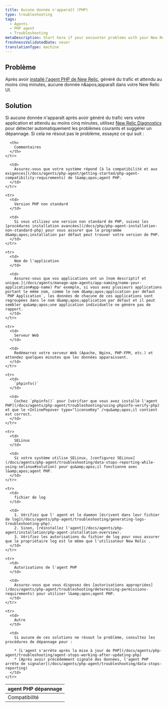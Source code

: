 ```yaml
---
title: Aucune donnée n'apparaît (PHP)
type: troubleshooting
tags:
  - Agents
  - PHP agent
  - Troubleshooting
metaDescription: Start here if your encounter problems with your New Relic PHP agent installation.
freshnessValidatedDate: never
translationType: machine
---
```


## Problème

Après avoir [installé l'agent PHP de New Relic](/docs/agents/php-agent/installation/php-agent-installation-overview), généré du trafic et attendu au moins cinq minutes, aucune donnée n&amp;apos;apparaît dans votre New Relic UI.

## Solution

Si aucune donnée n'apparaît après avoir généré du trafic vers votre application et attendu au moins cinq minutes, utilisez [New Relic Diagnostics](/docs/agents/manage-apm-agents/troubleshooting/new-relic-diagnostics) pour détecter automatiquement les problèmes courants et suggérer un dépannage. Si cela ne résout pas le problème, essayez ce qui suit :

<table>
  <thead>
    <tr>
      <th>
        agent PHP dépannage
      </th>

      <th>
        Commentaires
      </th>
    </tr>
  </thead>

  <tbody>
    <tr>
      <td>
        Compatibilité
      </td>

      <td>
        Assurez-vous que votre système répond [à la compatibilité et aux exigences](/docs/agents/php-agent/getting-started/php-agent-compatibility-requirements) de l&amp;apos;agent PHP.
      </td>
    </tr>

    <tr>
      <td>
        Version PHP non standard
      </td>

      <td>
        Si vous utilisez une version non standard de PHP, suivez les [procédures installation avancées](/docs/php/php-agent-installation-non-standard-php) pour vous assurer que le programme d&amp;apos;installation par défaut peut trouver votre version de PHP.
      </td>
    </tr>

    <tr>
      <td>
        Nom de l'application
      </td>

      <td>
        Assurez-vous que vos applications ont un [nom descriptif et unique.](/docs/agents/manage-apm-agents/app-naming/name-your-application#app-name) Par exemple, si vous avez plusieurs applications portant le même nom, comme le nom d&amp;apos;application par défaut `PHP Application`, les données de chacune de ces applications sont regroupées dans le nom d&amp;apos;application par défaut et il peut sembler qu&amp;apos;une application individuelle ne génère pas de rapport.
      </td>
    </tr>

    <tr>
      <td>
        Serveur Web
      </td>

      <td>
        Redémarrez votre serveur Web (Apache, Nginx, PHP-FPM, etc.) et attendez quelques minutes que les données apparaissent.
      </td>
    </tr>

    <tr>
      <td>
        `phpinfo()`
      </td>

      <td>
        Cochez `phpinfo()` pour [vérifier que vous avez installé l'agent PHP](/docs/agents/php-agent/troubleshooting/using-phpinfo-verify-php) et que le <InlinePopover type="licenseKey" />qu&amp;apos;il contient est correct.
      </td>
    </tr>

    <tr>
      <td>
        SELinux
      </td>

      <td>
        Si votre système utilise SELinux, [configurez SELinux](/docs/agents/php-agent/troubleshooting/data-stops-reporting-while-using-selinux#solution) pour qu&amp;apos;il fonctionne avec l&amp;apos;agent PHP.
      </td>
    </tr>

    <tr>
      <td>
        fichier de log
      </td>

      <td>
        1. Vérifiez que l' agent et le daemon [écrivent dans leur fichier de log](/docs/agents/php-agent/troubleshooting/generating-logs-troubleshooting-php).
        2. Sinon, [réinstallez l'agent](/docs/agents/php-agent/installation/php-agent-installation-overview).
        3. Vérifiez les autorisations du fichier de log pour vous assurer que le propriétaire log est le même que l'utilisateur New Relic .
      </td>
    </tr>

    <tr>
      <td>
        Autorisations de l'agent PHP
      </td>

      <td>
        Assurez-vous que vous disposez des [autorisations appropriées](/docs/agents/php-agent/troubleshooting/determining-permissions-requirements) pour utiliser l&amp;apos;agent PHP.
      </td>
    </tr>

    <tr>
      <td>
        Autre
      </td>

      <td>
        Si aucune de ces solutions ne résout le problème, consultez les procédures de dépannage pour :

        * [L'agent s'arrête après la mise à jour de PHP](/docs/agents/php-agent/troubleshooting/agent-stops-working-after-updating-php)
        * [Après avoir précédemment signalé des données, l'agent PHP arrête de signaler](/docs/agents/php-agent/troubleshooting/data-stops-reporting)
      </td>
    </tr>
  </tbody>
</table>